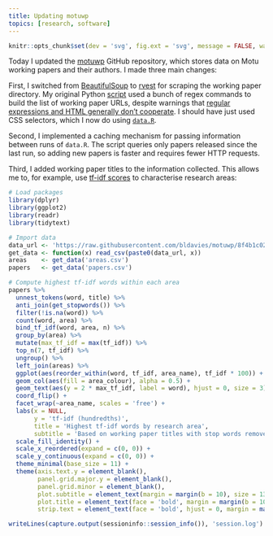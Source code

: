 ```yaml
---
title: Updating motuwp
topics: [research, software]
---
```


```r
knitr::opts_chunk$set(dev = 'svg', fig.ext = 'svg', message = FALSE, warning = FALSE)
```

Today I updated the [motuwp](https://github.com/bldavies/motuwp) GitHub repository, which stores data on Motu working papers and their authors.
I made three main changes:

First, I switched from [BeautifulSoup](https://www.crummy.com/software/BeautifulSoup/) to [rvest](https://rvest.tidyverse.org) for scraping the working paper directory.
My original Python [script](https://github.com/bldavies/motuwp/blob/97c9074908367154fcdddb33d377feb45528e4ae/code/urls.py) used a bunch of regex commands to build the list of working paper URLs, despite warnings that [regular expressions and HTML generally don't cooperate](https://stackoverflow.com/questions/1732348/regex-match-open-tags-except-xhtml-self-contained-tags).
I should have just used CSS selectors, which I now do using [`data.R`](https://github.com/bldavies/motuwp/tree/8f4b1c02e04f8e5e45b4325195bb4f03ac0ee707/code/data.R).

Second, I implemented a caching mechanism for passing information between runs of `data.R`.
The script queries only papers released since the last run, so adding new papers is faster and requires fewer HTTP requests.

Third, I added working paper titles to the information collected.
This allows me to, for example, use [tf-idf scores](/blog/reading-ministerial-diaries/#computing-tf-idf-scores) to characterise research areas:

```r
# Load packages
library(dplyr)
library(ggplot2)
library(readr)
library(tidytext)

# Import data
data_url <- 'https://raw.githubusercontent.com/bldavies/motuwp/8f4b1c02e04f8e5e45b4325195bb4f03ac0ee707/data/'
get_data <- function(x) read_csv(paste0(data_url, x))
areas    <- get_data('areas.csv')
papers   <- get_data('papers.csv')

# Compute highest tf-idf words within each area
papers %>%
  unnest_tokens(word, title) %>%
  anti_join(get_stopwords()) %>%
  filter(!is.na(word)) %>%
  count(word, area) %>%
  bind_tf_idf(word, area, n) %>%
  group_by(area) %>%
  mutate(max_tf_idf = max(tf_idf)) %>%
  top_n(7, tf_idf) %>%
  ungroup() %>%
  left_join(areas) %>%
  ggplot(aes(reorder_within(word, tf_idf, area_name), tf_idf * 100)) +
  geom_col(aes(fill = area_colour), alpha = 0.5) +
  geom_text(aes(y = 2 * max_tf_idf, label = word), hjust = 0, size = 3) +
  coord_flip() +
  facet_wrap(~area_name, scales = 'free') +
  labs(x = NULL,
       y = 'tf-idf (hundredths)',
       title = 'Highest tf-idf words by research area',
       subtitle = 'Based on working paper titles with stop words removed') +
  scale_fill_identity() +
  scale_x_reordered(expand = c(0, 0)) +
  scale_y_continuous(expand = c(0, 0)) +
  theme_minimal(base_size = 11) +
  theme(axis.text.y = element_blank(),
        panel.grid.major.y = element_blank(),
        panel.grid.minor = element_blank(),
        plot.subtitle = element_text(margin = margin(b = 10), size = 13),
        plot.title = element_text(face = 'bold', margin = margin(b = 10), size = 16),
        strip.text = element_text(face = 'bold', hjust = 0, margin = margin(b = 5), size = 12))
```

```r
writeLines(capture.output(sessioninfo::session_info()), 'session.log')
```

